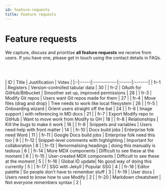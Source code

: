 ```yaml
---
id: feature-requests
title: Feature requests
---
```


# Feature requests

<Callout emoji="🙋‍♂️">
  We capture, discuss and prioritise <strong>all feature requests</strong> we receive from users. If you have one, please get in touch using the contact details in FAQs. 
</Callout>

<br></br>

| ID | Title | Justification | Votes | 
|:-|:-----|:------------|:------|:-------|
| fr-1 | Registers | Version-controlled tabular data | 30 | 
| fr-2 | OAuth for GitHub/Bitbucket | Smoother set up, improved permissions | 28 |
| fr-3 | Modify Git repos | Users want Git repos made for them | 27 |
| fr-4 | Move files (drag and drop) | Tree needs to work like local filesystem | 26 | 
| fr-5 | Onboarding wizard | Orient users straight off the bat | 24 |
| fr-6 | Image support | with referencing in MD docs | 21 | 
| fr-7 | Export Modify repo to GitHub | Want to move work from Modify to GH | 18 | 
| fr-8 | Relationships | Kill the bugs to make it work | 16 |
| fr-9 | Snippets and variables | Users need help with front matter | 14 | 
| fr-10 | Docx build jobs | Enterprise folk need Word | 11 |
| fr-11 | Google Docs build jobs | Enterprise folk need this too | 9 | 
| fr-12 | Snippet-level comments with highlighting | Important for collaboration | 8 | 
| fr-13 | Renormalising headings | doing this manually is tedious | 6 | 
| fr-14 | More MDX components | Difficult to see these at the moment | 6 |
| fr-15 | User-created MDX components | Difficult to see these at the moment | 5 |
| fr-16 | Global ID update| No good way of doing this currently | 5 |
| fr-17 | SSG with Jekyll | Popular SSG | 4 | 
| fr-18 | Editor palette | So people don't have to remember stuff | 3 | 
| fr-19 | User docs | Users need to know how to use Modify | 2 | 
| fr-20 | Markdown cheatsheet | Not everyone remembers syntax | 2 |  